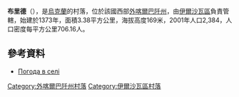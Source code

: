 {{coord|48|20|47|N|23|0|18|E|scale:100000|display=title}}

'''布里德'''（{{lang-uk|Брід}}），是[[烏克蘭|烏克蘭]]的村落，位於該國西部[[外喀爾巴阡州|外喀爾巴阡州]]，由[[伊爾沙瓦區|伊爾沙瓦區]]負責管轄，始建於1373年，面積3.38平方公里，海拔高度169米，2001年人口2,384，人口密度每平方公里706.16人。

==參考資料==
*[http://weather.in.ua/ua/zakarpatskaja/2039 Погода в селі ] {{Wayback|url=http://weather.in.ua/ua/zakarpatskaja/2039 |date=20161106040502 }}

{{DEFAULTSORT:Брід}}

[[Category:外喀爾巴阡州村落|Category:外喀爾巴阡州村落]]
[[Category:伊爾沙瓦區村落|Category:伊爾沙瓦區村落]]


{{Zakarpattia-geo-stub}}